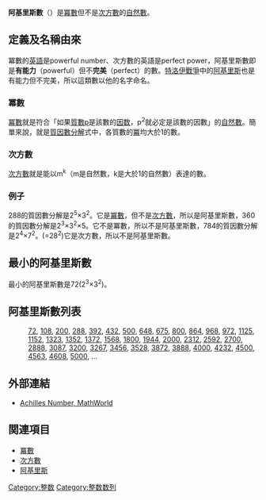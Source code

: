 {{Expand|time=2013-02-14T04:50:18+00:00 }}
{{NoteTA|G1=Math}}
'''阿基里斯數'''（{{lang-en|Achilles number}}）是[[冪數|冪數]]但不是[[次方數|次方數]]的[[自然數|自然數]]。

==定義及名稱由來==
冪數的[[英語|英語]]是powerful number、次方數的英語是perfect power，阿基里斯數即是'''有能力'''（powerful）但不'''完美'''（perfect）的數。[[特洛伊戰爭|特洛伊戰爭]]中的[[阿基里斯|阿基里斯]]也是有能力但不完美，所以這類數以他的名字命名。
===冪數===
[[冪數|冪數]]就是符合「如果[[質數|質數]]p是該數的[[因数|因数]]，p<sup>2</sup>就必定是該數的因數」的[[自然數|自然數]]。簡單來說，就是[[質因數分解|質因數分解]]式中，各質數的[[冪|冪]]均大於1的數。
===次方數===
[[次方數|次方數]]就是能以m<sup>k</sup>（m是自然數，k是大於1的自然數）表達的數。

===例子===
288的質因數分解是2<sup>5</sup>×3<sup>2</sup>。它是[[冪數|冪數]]，但不是[[次方數|次方數]]，所以是阿基里斯數，360的質因數分解是2<sup>3</sup>×3<sup>2</sup>×5。它不是冪數，所以不是阿基里斯數，784的質因數分解是2<sup>4</sup>×7<sup>2</sup>。(=28<sup>2</sup>)它是次方數，所以不是阿基里斯數。

==最小的阿基里斯數==
最小的阿基里斯數是72(2<sup>3</sup>×3<sup>2</sup>)。
==阿基里斯數列表==
:[[72|72]], [[108|108]], [[200|200]], [[288|288]], [[392|392]], [[432|432]], [[500|500]], [[648|648]], [[675|675]], [[800|800]], [[864|864]], [[968|968]], [[972|972]], [[1125|1125]], [[1152|1152]], [[1323|1323]], [[1352|1352]], [[1372|1372]], [[1568|1568]], [[1800|1800]], [[1944|1944]], [[2000|2000]], [[2312|2312]], [[2592|2592]], [[2700|2700]], [[2888|2888]], [[3087|3087]], [[3200|3200]], [[3267|3267]], [[3456|3456]], [[3528|3528]], [[3872|3872]], [[3888|3888]], [[4000|4000]], [[4232|4232]], [[4500|4500]], [[4563|4563]], [[4608|4608]], [[5000|5000]], …{{OEIS|id=A052486}}

== 外部連結 ==
* [http://mathworld.wolfram.com/AchillesNumber.html Achilles Number, MathWorld] {{Wayback|url=http://mathworld.wolfram.com/AchillesNumber.html |date=20210508094151 }}

== 関連項目 ==
* [[冪數|冪數]]
* [[次方數|次方數]]
* [[阿基里斯|阿基里斯]]

{{Divisor classes navbox}}

[[Category:整数|Category:整数]]
[[Category:整数数列|Category:整数数列]]